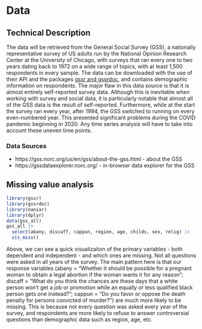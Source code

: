 # Data

## Technical Description

The data will be retrieved from the General Social Survey (GSS), a nationally representative survey of US adults run by the National Opinion Research Center at the University of Chicago, with surveys that ran every one to two years dating back to 1972 on a wide range of topics, with at least 1,500 respondents in every sample. The data can be downloaded with the use of their API and the packages [gssr and gssrdoc](https://kjhealy.github.io/gssr/), and contains demographic information on respondents. The major flaw in this data source is that it is almost entirely self-reported survey data. Although this is inevitable when working with survey and social data, it is particularly notable that almost all of the GSS data is the result of self-reported. Furthermore, while at the start the survey ran every year, after 1994, the GSS switched to running on every even-numbered year. This presented significant problems during the COVID pandemic beginning in 2020. Any time series analysis will have to take into account these uneven time points.

### Data Sources

 * https://gss.norc.org/us/en/gss/about-the-gss.html - about the GSS
 * https://gssdataexplorer.norc.org/ - in-browser data explorer for the GSS
 
## Missing value analysis

```r
library(gssr)
library(gssrdoc)
library(naniar)
library(dplyr)
data(gss_all)
gss_all |>
  select(abany, discaff, cappun, region, age, childs, sex, relig) |>
  vis_miss()
```

Above, we can see a quick visualizaiton of the primary variables - both dependent and independent - and which ones are missing. Not all questions were asked in all years of the survey. The main pattern here is that our response variables (abany = "Whether it should be possible for a pregnant woman to obtain a legal abortion if the woman wants it for any reason"; discaff = "What do you think the chances are these days that a white person won't get a job or promotion while an equally or less qualified black person gets one instead?"; cappun = "Do you favor or oppose the death penalty for persons convicted of murder?") are much more likely to be missing. This is because not every question was asked every year of the survey, and respondents are more likely to refuse to answer controversial questions than demographic data such as region, age, etc.